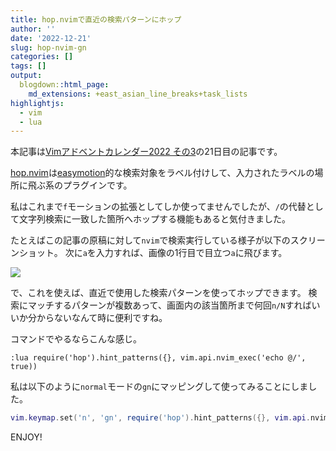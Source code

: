 ```yaml
---
title: hop.nvimで直近の検索パターンにホップ
author: ''
date: '2022-12-21'
slug: hop-nvim-gn
categories: []
tags: []
output:
  blogdown::html_page:
    md_extensions: +east_asian_line_breaks+task_lists
highlightjs:
  - vim
  - lua
---
```


本記事は[Vimアドベントカレンダー2022 その3](https://qiita.com/advent-calendar/2022/vim)の21日目の記事です。

[hop.nvim]は[easymotion]的な検索対象をラベル付けして、入力されたラベルの場所に飛ぶ系のプラグインです。

私はこれまで`f`モーションの拡張としてしか使ってませんでしたが、`/`の代替として文字列検索に一致した箇所へホップする機能もあると気付きました。

たとえばこの記事の原稿に対して`nvim`で検索実行している様子が以下のスクリーンショット。
次に`a`を入力すれば、画像の1行目で目立つ`a`に飛びます。

![](images/hop-pattern.png)

で、これを使えば、直近で使用した検索パターンを使ってホップできます。
検索にマッチするパターンが複数あって、画面内の該当箇所まで何回`n/N`すればいいか分からないなんて時に便利ですね。

コマンドでやるならこんな感じ。

``` vim
:lua require('hop').hint_patterns({}, vim.api.nvim_exec('echo @/', true))
```

私は以下のように`normal`モードの`gn`にマッピングして使ってみることにしました。

``` lua
vim.keymap.set('n', 'gn', require('hop').hint_patterns({}, vim.api.nvim_exec('echo @/', true)))
```

ENJOY!

[hop.nvim]: https://github.com/phaazon/hop.nvim

[easymotion]: https://github.com/easymotion/vim-easymotion
